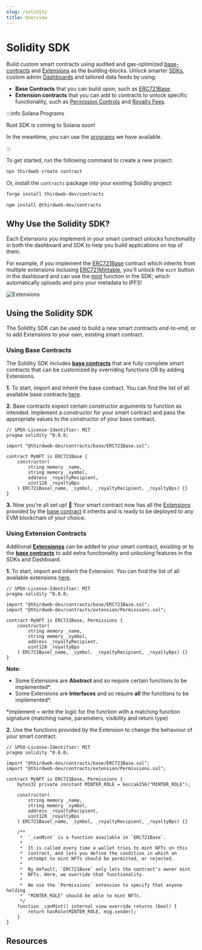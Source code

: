 ```yaml
---
slug: /solidity
title: Overview
---
```



# Solidity SDK

  Build custom smart contracts using audited and gas-optimized [base-contracts](/solidity/base-contracts) and [Extensions](/solidity/extensions) as the building-blocks. Unlock smarter [SDKs](/sdk), custom admin [Dashboards](/dashboard) and tailored data feeds by using:

- **Base Contracts** that you can build upon, such as [ERC721Base](/solidity/base-contracts/erc-721/erc721base).
- **Extension contracts** that you can add to contracts to unlock specific functionality, such as [Permission Controls](/solidity/extensions/permissions) and [Royalty Fees](/solidity/extensions/royalty).


:::info Solana Programs

Rust SDK is coming to Solana soon!

In the meantime, you can use the [programs](/solana/creating-programs) we have available.

:::

To get started, run the following command to create a new project:

```bash
npx thirdweb create contract
```

Or, install the `contracts` package into your existing Solidity project:

```bash
forge install thirdweb-dev/contracts
```

```bash
npm install @thirdweb-dev/contracts
```

## Why Use the Solidity SDK?

Each Extensions you implement in your smart contract unlocks functionality in both the dashboard and SDK to help you build applications on top of them.

For example, if you implement the [ERC721Base](/solidity/base-contracts/erc-721/erc721base) contract which inherits from multiple extensions inclusing [ERC721Mintable](/solidity/extensions/erc721mintable), you'll unlock the `mint` button in the dashboard and
can use the [mint](/sdk/interacting-with-contracts/erc721mintable) function in the SDK; which automatically uploads and pins your metadata to IPFS!

![Extensions](/assets/extensions-graphic.png)

## Using the Solidity SDK

The Solidity SDK can be used to build a new smart contracts _end-to-end_, or to add Extensions to your own, existing smart contract.

### Using Base Contracts

The Solidity SDK includes [**base contracts**](/solidity/base-contracts) that are fully complete smart contracts that can be customized by overriding functions OR by adding Extensions.

**1.** To start, import and inherit the base contract. You can find the list of all available base contracts [here](/solidity/base-contracts#list-of-base-contracts).

**2.** Base contracts expect certain constructor arguments to function as intended. Implement a constructor for your smart contract and pass the
appropriate values to the constructor of your base contract.

```solidity
// SPDX-License-Identifier: MIT
pragma solidity ^0.8.0;

import "@thirdweb-dev/contracts/base/ERC721Base.sol";

contract MyNFT is ERC721Base {
    constructor(
        string memory _name,
        string memory _symbol,
        address _royaltyRecipient,
        uint128 _royaltyBps
    ) ERC721Base(_name, _symbol, _royaltyRecipient, _royaltyBps) {}
}
```

**3.** Now you're all set up! 🎉 Your smart contract now has all the [Extensions](/solidity/extensions) provided by the [base contract](/solidity/base-contracts/) it inherits and is ready to be deployed to any EVM blockchain of your choice.

### Using Extension Contracts

Additional [**Extensionss**](/solidity/extensions) can be added to your smart contract, exisiting or to the [**base contracts**](/solidity/base-contracts) to add extra functionality and unlocking features in the SDKs and Dashboard.

**1.** To start, import and inherit the Extension. You can find the list of all available extensions [here](/solidity/extensions#list-of-extensions).

```solidity
// SPDX-License-Identifier: MIT
pragma solidity ^0.8.0;

import "@thirdweb-dev/contracts/base/ERC721Base.sol";
import "@thirdweb-dev/contracts/extension/Permissions.sol";

contract MyNFT is ERC721Base, Permissions {
    constructor(
        string memory _name,
        string memory _symbol,
        address _royaltyRecipient,
        uint128 _royaltyBps
    ) ERC721Base(_name, _symbol, _royaltyRecipient, _royaltyBps) {}
}
```

**Note:** 
- Some Extensions are __Abstract__ and so require certain functions to be implemented*.
- Some Extensions are __Interfaces__ and so require **all** the functions to be implemented*.

*implement = write the logic for the function with a matching function signature (matching name, parameters, visibility and return type)

**2.** Use the functions provided by the Extension to change the behaviour of your smart contract.

```solidity
// SPDX-License-Identifier: MIT
pragma solidity ^0.8.0;

import "@thirdweb-dev/contracts/base/ERC721Base.sol";
import "@thirdweb-dev/contracts/extension/Permissions.sol";

contract MyNFT is ERC721Base, Permissions {
    bytes32 private constant MINTER_ROLE = keccak256("MINTER_ROLE");

    constructor(
        string memory _name,
        string memory _symbol,
        address _royaltyRecipient,
        uint128 _royaltyBps
    ) ERC721Base(_name, _symbol, _royaltyRecipient, _royaltyBps) {}

    /**
     *  `_canMint` is a function available in `ERC721Base`.
     *
     *  It is called every time a wallet tries to mint NFTs on this
     *  contract, and lets you define the condition in which an
     *  attempt to mint NFTs should be permitted, or rejected.
     *
     *  By default, `ERC721Base` only lets the contract's owner mint
     *  NFTs. Here, we override that functionality.
     *
     *  We use the `Permissions` extension to specify that anyone holding
     *  "MINTER_ROLE" should be able to mint NFTs.
     */
    function _canMint() internal view override returns (bool) {
        return hasRole(MINTER_ROLE, msg.sender);
    }
}
```

## Resources

<div className="row" style={{ marginBottom: 24 }}>
  <div className="col col--6" style={{ padding: 8 }}>
    <QuickstartCard
      name="Video: Create An ERC721A Smart Contract in Solidity"
      link="https://www.youtube.com/watch?v=cqPb3hqm5H0"
      image="/assets/icons/education.png"
    />
  </div>
  <div className="col col--6" style={{ padding: 8 }}>
    <QuickstartCard
      name="Guide: Get started with the Solidity SDK by building an NFT Contract"
      link="https://blog.thirdweb.com/guides/get-started-with-the-contracts-sdk/"
      image="/assets/icons/education.png"
    />
  </div>
  <div className="col col--6" style={{ padding: 8 }}>
    <QuickstartCard
      name="Guide: Get Started with NFT Base Contracts"
      link="https://blog.thirdweb.com/guides/get-started-with-the-contracts-sdk/"
      image="/assets/icons/education.png"
    />
  </div>
  <div className="col col--6" style={{ padding: 8 }}>
    <QuickstartCard
      name="Video: Create Evolving NFTs with ERC1155 Base Contracts"
      link="https://www.youtube.com/watch?v=cKc8JVl_u30"
      image="/assets/icons/education.png"
    />
  </div>
  <div className="col col--6" style={{ padding: 8 }}>
    <QuickstartCard
      name="Video: Build A Blockchain Game with the Solidity SDK"
      link="https://www.youtube.com/watch?v=Mdpf0n-tGvE"
      image="/assets/icons/education.png"
    />
  </div>
  <div className="col col--6" style={{ padding: 8 }}>
    <QuickstartCard
      name="Guide: Create A Generative Art NFT Collection"
      link="https://blog.thirdweb.com/guides/create-a-generative-art-nft-collection-using-solidity-javascript/"
      image="/assets/icons/education.png"
    />
  </div>
</div>